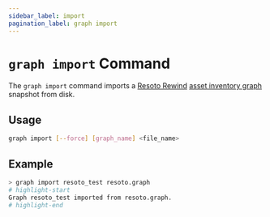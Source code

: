 ```yaml
---
sidebar_label: import
pagination_label: graph import
---
```


# `graph import` Command

The `graph import` command imports a [Resoto Rewind](/rewind) [asset inventory graph](../../../../concepts/asset-inventory-graph/index.mdx) snapshot from disk.

## Usage

```bash
graph import [--force] [graph_name] <file_name>
```

## Example

```bash
> graph import resoto_test resoto.graph
# highlight-start
Graph resoto_test imported from resoto.graph.
# highlight-end
```
